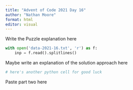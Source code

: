 ```yaml
---
title: "Advent of Code 2021 Day 16"
author: "Nathan Moore"
format: html
editor: visual
---
```


Write the Puzzle explanation here

```python

with open('data-2021-16.txt', 'r') as f:
    inp = f.read().splitlines()

```

Maybe write an explanation of the solution approach here

```python
# here's another python cell for good luck

```

Paste part two here
